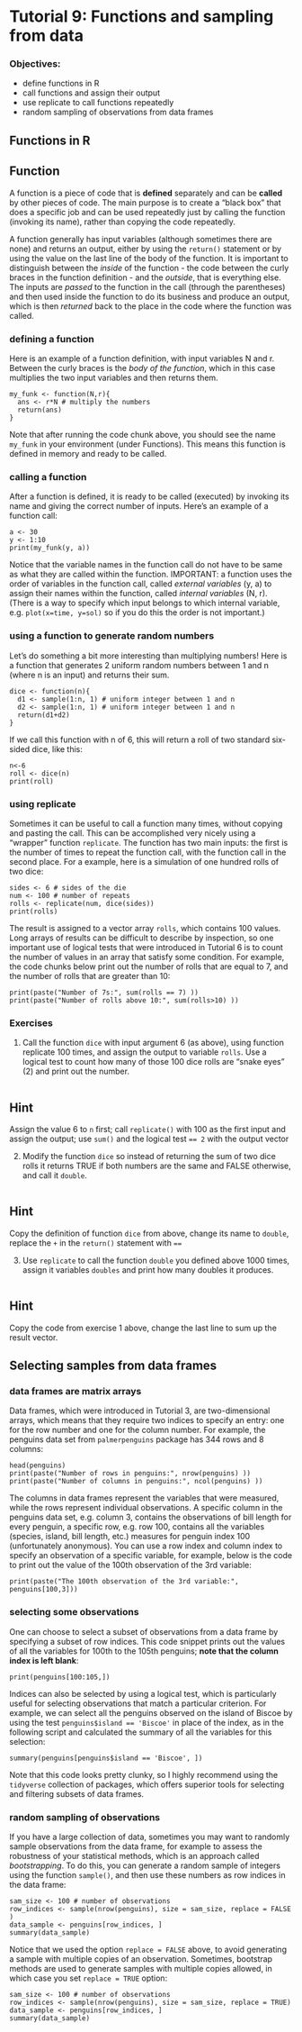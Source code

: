 # Tutorial 9: Functions and sampling from data {.unnumbered}

### Objectives:

-   define functions in R
-   call functions and assign their output
-   use replicate to call functions repeatedly
-   random sampling of observations from data frames

## Functions in R

::: callout-tip
## Function

A function is a piece of code that is **defined** separately and can be **called** by other pieces of code. The main purpose is to create a "black box" that does a specific job and can be used repeatedly just by calling the function (invoking its name), rather than copying the code repeatedly.
:::

A function generally has input variables (although sometimes there are none) and returns an output, either by using the `return()` statement or by using the value on the last line of the body of the function. It is important to distinguish between the *inside* of the function - the code between the curly braces in the function definition - and the *outside*, that is everything else. The inputs are *passed* to the function in the call (through the parentheses) and then used inside the function to do its business and produce an output, which is then *returned* back to the place in the code where the function was called.

### defining a function

Here is an example of a function definition, with input variables N and r. Between the curly braces is the *body of the function*, which in this case multiplies the two input variables and then returns them.

```webr-r
my_funk <- function(N,r){ 
  ans <- r*N # multiply the numbers
  return(ans)
}
```

Note that after running the code chunk above, you should see the name `my_funk` in your environment (under Functions). This means this function is defined in memory and ready to be called.

### calling a function

After a function is defined, it is ready to be called (executed) by invoking its name and giving the correct number of inputs. Here's an example of a function call:

```webr-r
a <- 30
y <- 1:10
print(my_funk(y, a))
```

Notice that the variable names in the function call do not have to be same as what they are called within the function. IMPORTANT: a function uses the order of variables in the function call, called *external variables* (y, a) to assign their names within the function, called *internal variables* (N, r). (There is a way to specify which input belongs to which internal variable, e.g. `plot(x=time, y=sol)` so if you do this the order is not important.)

### using a function to generate random numbers

Let's do something a bit more interesting than multiplying numbers! Here is a function that generates 2 uniform random numbers between 1 and n (where n is an input) and returns their sum.

```webr-r
dice <- function(n){ 
  d1 <- sample(1:n, 1) # uniform integer between 1 and n
  d2 <- sample(1:n, 1) # uniform integer between 1 and n
  return(d1+d2)
}
```

If we call this function with n of 6, this will return a roll of two standard six-sided dice, like this:

```webr-r
n<-6
roll <- dice(n)
print(roll)
```

### using replicate

Sometimes it can be useful to call a function many times, without copying and pasting the call. This can be accomplished very nicely using a "wrapper" function `replicate`. The function has two main inputs: the first is the number of times to repeat the function call, with the function call in the second place. For a example, here is a simulation of one hundred rolls of two dice:

```webr-r
sides <- 6 # sides of the die
num <- 100 # number of repeats
rolls <- replicate(num, dice(sides))
print(rolls)
```

The result is assigned to a vector array `rolls`, which contains 100 values. Long arrays of results can be difficult to describe by inspection, so one important use of logical tests that were introduced in Tutorial 6 is to count the number of values in an array that satisfy some condition. For example, the code chunks below print out the number of rolls that are equal to 7, and the number of rolls that are greater than 10:

```webr-r
print(paste("Number of 7s:", sum(rolls == 7) ))
print(paste("Number of rolls above 10:", sum(rolls>10) ))  
```

### Exercises

1.  Call the function `dice` with input argument 6 (as above), using function replicate 100 times, and assign the output to variable `rolls`. Use a logical test to count how many of those 100 dice rolls are "snake eyes" (2) and print out the number.

```webr-r

```

::: {.callout-caution collapse="true"}
## Hint

Assign the value 6 to `n` first; call `replicate()` with 100 as the first input and assign the output; use `sum()` and the logical test `== 2` with the output vector
:::

2.  Modify the function `dice` so instead of returning the sum of two dice rolls it returns TRUE if both numbers are the same and FALSE otherwise, and call it `double`.

```webr-r

```

::: {.callout-caution collapse="true"}
## Hint

Copy the definition of function `dice` from above, change its name to `double`, replace the `+` in the `return()` statement with `==`
:::

3.  Use `replicate` to call the function `double` you defined above 1000 times, assign it variables `doubles` and print how many doubles it produces.

```webr-r

```

::: {.callout-caution collapse="true"}
## Hint

Copy the code from exercise 1 above, change the last line to sum up the result vector.
:::

## Selecting samples from data frames

### data frames are matrix arrays

Data frames, which were introduced in Tutorial 3, are two-dimensional arrays, which means that they require two indices to specify an entry: one for the row number and one for the column number. For example, the penguins data set from `palmerpenguins` package has 344 rows and 8 columns:

```webr-r
head(penguins)
print(paste("Number of rows in penguins:", nrow(penguins) ))
print(paste("Number of columns in penguins:", ncol(penguins) ))  
```

The columns in data frames represent the variables that were measured, while the rows represent individual observations. A specific column in the penguins data set, e.g. column 3, contains the observations of bill length for every penguin, a specific row, e.g. row 100, contains all the variables (species, island, bill length, etc.) measures for penguin index 100 (unfortunately anonymous). You can use a row index and column index to specify an observation of a specific variable, for example, below is the code to print out the value of the 100th observation of the 3rd variable:

```webr-r
print(paste("The 100th observation of the 3rd variable:", penguins[100,3]))
```

### selecting some observations

One can choose to select a subset of observations from a data frame by specifying a subset of row indices. This code snippet prints out the values of all the variables for 100th to the 105th penguins; **note that the column index is left blank**:

```webr-r
print(penguins[100:105,])
```

Indices can also be selected by using a logical test, which is particularly useful for selecting observations that match a particular criterion. For example, we can select all the penguins observed on the island of Biscoe by using the test `penguins$island == 'Biscoe'` in place of the index, as in the following script and calculated the summary of all the variables for this selection:

```webr-r
summary(penguins[penguins$island == 'Biscoe', ])
```

Note that this code looks pretty clunky, so I highly recommend using the `tidyverse` collection of packages, which offers superior tools for selecting and filtering subsets of data frames.

### random sampling of observations

If you have a large collection of data, sometimes you may want to randomly sample observations from the data frame, for example to assess the robustness of your statistical methods, which is an approach called *bootstrapping*. To do this, you can generate a random sample of integers using the function `sample()`, and then use these numbers as row indices in the data frame:

```webr-r
sam_size <- 100 # number of observations
row_indices <- sample(nrow(penguins), size = sam_size, replace = FALSE )
data_sample <- penguins[row_indices, ]
summary(data_sample)
```

Notice that we used the option `replace = FALSE` above, to avoid generating a sample with multiple copies of an observation. Sometimes, bootstrap methods are used to generate samples with multiple copies allowed, in which case you set `replace = TRUE` option:

```webr-r
sam_size <- 100 # number of observations
row_indices <- sample(nrow(penguins), size = sam_size, replace = TRUE)
data_sample <- penguins[row_indices, ]
summary(data_sample)
```
